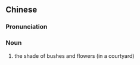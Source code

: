 {{also|花阴}}
==Chinese==
{{zh-forms|s=花阴}}

===Pronunciation===
{{zh-pron
|m=huāyīn
|cat=n
}}

===Noun===
{{zh-noun}}

# {{lb|zh|archaic}} the shade of bushes and flowers (in a courtyard)